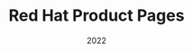 ---
title: Red Hat Product Pages
image: /images/red-hat-product-pages/thumbnail.png
imageAltText: Project image

date: 2022
keyword1: Design Systems
keyword2: UX Analytics
keyword3: Information Architecture

summary: Standardizing over a dozen landing pages by creating a flexible, scalable design system—creating accessibility guardrails and cutting launch time in half.

ctaLabel: Read Case Study
---